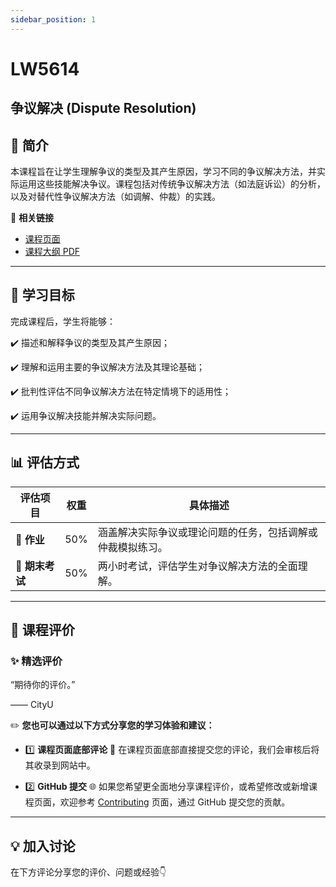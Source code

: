 ```yaml
---
sidebar_position: 1
---
```


# LW5614
## 争议解决 (Dispute Resolution)

## **📘 简介**
本课程旨在让学生理解争议的类型及其产生原因，学习不同的争议解决方法，并实际运用这些技能解决争议。课程包括对传统争议解决方法（如法庭诉讼）的分析，以及对替代性争议解决方法（如调解、仲裁）的实践。

🔗 **相关链接**
- [课程页面](https://www.cityu.edu.hk/catalogue/pg/202425/course/LW5614.htm)
- [课程大纲 PDF](https://www.cityu.edu.hk/catalogue/pg/202425/course/LW5614.pdf)

---

## **🎯 学习目标**

完成课程后，学生将能够：

✔️ 描述和解释争议的类型及其产生原因；

✔️ 理解和运用主要的争议解决方法及其理论基础；

✔️ 批判性评估不同争议解决方法在特定情境下的适用性；

✔️ 运用争议解决技能并解决实际问题。

---

## **📊 评估方式**

| **评估项目**         | **权重** | **具体描述**                                                                                       |
|---------------------|---------|---------------------------------------------------------------------------------------------------|
| **📂 作业**           | 50%     | 涵盖解决实际争议或理论问题的任务，包括调解或仲裁模拟练习。                                               |
| **📂 期末考试**       | 50%     | 两小时考试，评估学生对争议解决方法的全面理解。                                                         |

---

## **💬 课程评价**

### ✨ **精选评价**
<div className={commentStyles.commentBox}>
    <p className={commentStyles.commentText}>
        “期待你的评价。”
    </p>
    <p className={commentStyles.commentAuthor}>—— CityU</p>
</div>

✏️ **您也可以通过以下方式分享您的学习体验和建议：**

- 1️⃣ **课程页面底部评论**
💬 在课程页面底部直接提交您的评论，我们会审核后将其收录到网站中。

- 2️⃣ **GitHub 提交**
🌐 如果您希望更全面地分享课程评价，或希望修改或新增课程页面，欢迎参考 [Contributing](https://penjc.github.io/CityU/contributing) 页面，通过 GitHub 提交您的贡献。

---

## **💡 加入讨论**

在下方评论分享您的评价、问题或经验👇
<Utterances />
